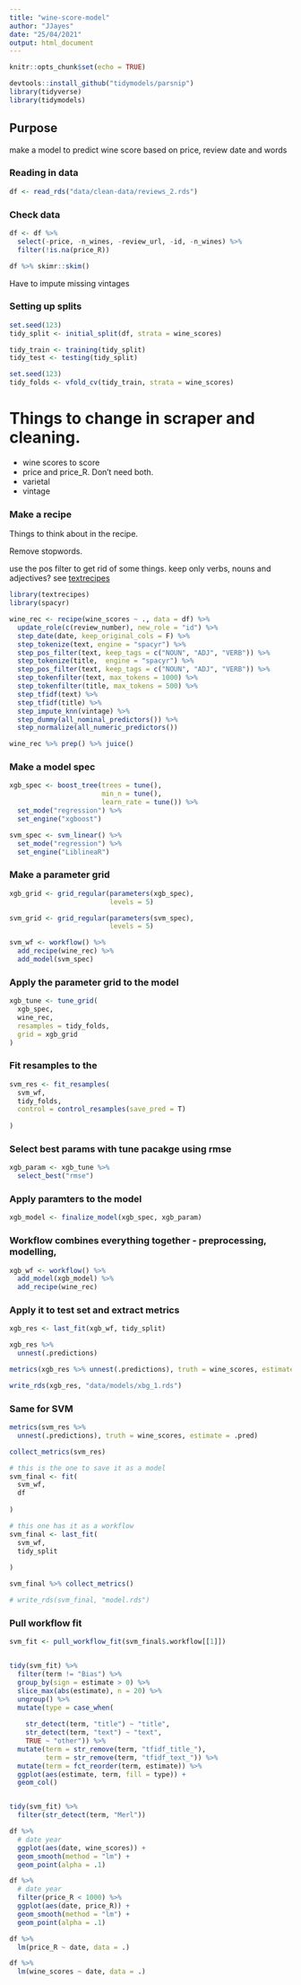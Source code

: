 ```yaml
---
title: "wine-score-model"
author: "JJayes"
date: "25/04/2021"
output: html_document
---
```


```r
knitr::opts_chunk$set(echo = TRUE)

devtools::install_github("tidymodels/parsnip")
library(tidyverse)
library(tidymodels)
```

## Purpose

make a model to predict wine score based on price, review date and words

### Reading in data

```r

df <- read_rds("data/clean-data/reviews_2.rds")

```

### Check data

```r
df <- df %>% 
  select(-price, -n_wines, -review_url, -id, -n_wines) %>% 
  filter(!is.na(price_R))

df %>% skimr::skim()
```

Have to impute missing vintages

### Setting up splits

```r
set.seed(123)
tidy_split <- initial_split(df, strata = wine_scores)

tidy_train <- training(tidy_split)
tidy_test <- testing(tidy_split)

set.seed(123)
tidy_folds <- vfold_cv(tidy_train, strata = wine_scores)

```



# Things to change in scraper and cleaning.

- wine scores to score
- price and price_R. Don't need both.
- varietal
- vintage

### Make a recipe

Things to think about in the recipe.

Remove stopwords.

use the pos filter to get rid of some things. keep only verbs, nouns and adjectives? see [textrecipes](https://textrecipes.tidymodels.org/reference/step_pos_filter.html)

```r
library(textrecipes)
library(spacyr)

wine_rec <- recipe(wine_scores ~ ., data = df) %>% 
  update_role(c(review_number), new_role = "id") %>% 
  step_date(date, keep_original_cols = F) %>%
  step_tokenize(text, engine = "spacyr") %>% 
  step_pos_filter(text, keep_tags = c("NOUN", "ADJ", "VERB")) %>%
  step_tokenize(title,  engine = "spacyr") %>% 
  step_pos_filter(text, keep_tags = c("NOUN", "ADJ", "VERB")) %>%
  step_tokenfilter(text, max_tokens = 1000) %>% 
  step_tokenfilter(title, max_tokens = 500) %>% 
  step_tfidf(text) %>%
  step_tfidf(title) %>%
  step_impute_knn(vintage) %>% 
  step_dummy(all_nominal_predictors()) %>% 
  step_normalize(all_numeric_predictors())

wine_rec %>% prep() %>% juice()
```

### Make a model spec

```r

xgb_spec <- boost_tree(trees = tune(),
                       min_n = tune(),
                       learn_rate = tune()) %>% 
  set_mode("regression") %>% 
  set_engine("xgboost")

svm_spec <- svm_linear() %>% 
  set_mode("regression") %>% 
  set_engine("LiblineaR")

```

### Make a parameter grid

```r

xgb_grid <- grid_regular(parameters(xgb_spec), 
                         levels = 5)

svm_grid <- grid_regular(parameters(svm_spec),
                         levels = 5)

svm_wf <- workflow() %>% 
  add_recipe(wine_rec) %>% 
  add_model(svm_spec)

```

### Apply the parameter grid to the model

```r
xgb_tune <- tune_grid(
  xgb_spec,
  wine_rec,
  resamples = tidy_folds,
  grid = xgb_grid
)
```

### Fit resamples to the 

```r
svm_res <- fit_resamples(
  svm_wf,
  tidy_folds,
  control = control_resamples(save_pred = T)
  
)
```

### Select best params with tune pacakge using rmse

```r
xgb_param <- xgb_tune %>% 
  select_best("rmse")

```

### Apply paramters to the model

```r
xgb_model <- finalize_model(xgb_spec, xgb_param)

```

### Workflow combines everything together - preprocessing, modelling, 

```r
xgb_wf <- workflow() %>% 
  add_model(xgb_model) %>% 
  add_recipe(wine_rec)

```

### Apply it to test set and extract metrics

```r
xgb_res <- last_fit(xgb_wf, tidy_split)

xgb_res %>% 
  unnest(.predictions)

metrics(xgb_res %>% unnest(.predictions), truth = wine_scores, estimate = .pred)

write_rds(xgb_res, "data/models/xbg_1.rds")
```

### Same for SVM

```r
metrics(svm_res %>% 
  unnest(.predictions), truth = wine_scores, estimate = .pred)

collect_metrics(svm_res)
```



```r
# this is the one to save it as a model
svm_final <- fit(
  svm_wf,
  df
  
)

# this one has it as a workflow
svm_final <- last_fit(
  svm_wf,
  tidy_split
  
)

svm_final %>% collect_metrics()

# write_rds(svm_final, "model.rds")

```

### Pull workflow fit

```r
svm_fit <- pull_workflow_fit(svm_final$.workflow[[1]])


tidy(svm_fit) %>% 
  filter(term != "Bias") %>%
  group_by(sign = estimate > 0) %>% 
  slice_max(abs(estimate), n = 20) %>% 
  ungroup() %>% 
  mutate(type = case_when(
    
    str_detect(term, "title") ~ "title",
    str_detect(term, "text") ~ "text",
    TRUE ~ "other")) %>% 
  mutate(term = str_remove(term, "tfidf_title_"),
         term = str_remove(term, "tfidf_text_")) %>% 
  mutate(term = fct_reorder(term, estimate)) %>% 
  ggplot(aes(estimate, term, fill = type)) +
  geom_col()


tidy(svm_fit) %>% 
  filter(str_detect(term, "Merl"))

df %>% 
  # date year
  ggplot(aes(date, wine_scores)) +
  geom_smooth(method = "lm") +
  geom_point(alpha = .1)

df %>% 
  # date year
  filter(price_R < 1000) %>% 
  ggplot(aes(date, price_R)) +
  geom_smooth(method = "lm") +
  geom_point(alpha = .1)

df %>% 
  lm(price_R ~ date, data = .)

df %>% 
  lm(wine_scores ~ date, data = .)

```

